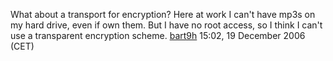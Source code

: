 What about a transport for encryption?
Here at work I can't have mp3s on my hard drive, even if own them.
But I have no root access, so I think I can't use a transparent encryption scheme.
[[User:Rodolfo Borges|bart9h]] 15:02, 19 December 2006 (CET)